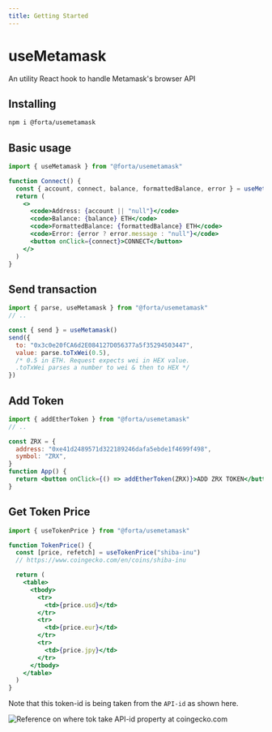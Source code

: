 ```yaml
---
title: Getting Started
---
```



# useMetamask

An utility React hook to handle Metamask's browser API

<BadgesBanner />

## Installing

```bash
npm i @forta/usemetamask
```

## Basic usage

```jsx
import { useMetamask } from "@forta/usemetamask"

function Connect() {
  const { account, connect, balance, formattedBalance, error } = useMetamask()
  return (
    <>
      <code>Address: {account || "null"}</code>
      <code>Balance: {balance} ETH</code>
      <code>FormattedBalance: {formattedBalance} ETH</code>
      <code>Error: {error ? error.message : "null"}</code>
      <button onClick={connect}>CONNECT</button>
    </>
  )
}
```

<Connect />

## Send transaction

```jsx
import { parse, useMetamask } from "@forta/usemetamask"
// ..

const { send } = useMetamask()
send({
  to: "0x3c0e20fCA6d2E084127D056377a5f35294503447",
  value: parse.toTxWei(0.5),
  /* 0.5 in ETH. Request expects wei in HEX value.
  .toTxWei parses a number to wei & then to HEX */
})
```

## Add Token

```jsx
import { addEtherToken } from "@forta/usemetamask"
// ..

const ZRX = {
  address: "0xe41d2489571d322189246dafa5ebde1f4699f498",
  symbol: "ZRX",
}
function App() {
  return <button onClick={() => addEtherToken(ZRX)}>ADD ZRX TOKEN</button>
}
```

<AddZRXToken />

## Get Token Price

```jsx
import { useTokenPrice } from "@forta/usemetamask"

function TokenPrice() {
  const [price, refetch] = useTokenPrice("shiba-inu")
  // https://www.coingecko.com/en/coins/shiba-inu

  return (
    <table>
      <tbody>
        <tr>
          <td>{price.usd}</td>
        </tr>
        <tr>
          <td>{price.eur}</td>
        </tr>
        <tr>
          <td>{price.jpy}</td>
        </tr>
      </tbody>
    </table>
  )
}
```

<EtherPrice />

Note that this token-id is being taken from the `API-id` as shown here.

![Reference on where tok take API-id property at coingecko.com](../../public/app-id.png)
